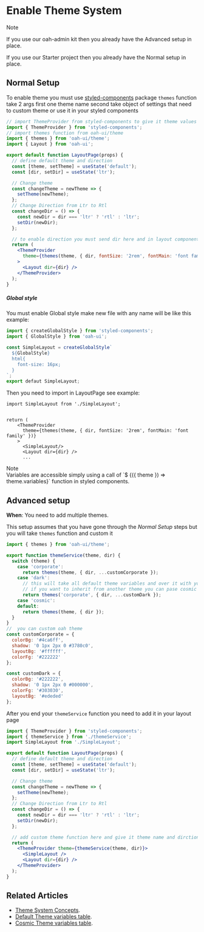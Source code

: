 
# Enable Theme System

<div class="note note-info">
  <div class="note-title">Note</div>
  <div class="note-body">
    <p>
      If you use our
      <Link to="/guides/install-based-on-starter-kit"> oah-admin kit </Link>
      then you already have the Advanced setup in place.
    </p>
    <p>
      If you use our
      <Link to="/guides/start-new-project"> Starter project </Link>
      then you already have the Normal setup in place.
    </p>
  </div>
</div>

## Normal Setup

To enable theme you must use [styled-components](https://www.styled-components.com/docs) package
`themes` function take 2 args first one theme name second take object of settings that need to custom theme or use it in your styled components

```jsx
// import ThemeProvider from styled-components to give it theme values
import { ThemeProvider } from 'styled-components';
// import themes function from oah-ui/theme
import { themes } from 'oah-ui/theme';
import { Layout } from 'oah-ui';

export default function LayoutPage(props) {
  // define default theme and direction
  const [theme, setTheme] = useState('default');
  const [dir, setDir] = useState('ltr');

  // Change theme
  const changeTheme = newTheme => {
    setTheme(newTheme);
  };
  // Change Direction from Ltr to Rtl
  const changeDir = () => {
    const newDir = dir === 'ltr' ? 'rtl' : 'ltr';
    setDir(newDir);
  };

  // to enable direction you must send dir here and in layout component
  return (
    <ThemeProvider
      theme={themes(theme, { dir, fontSize: '2rem', fontMain: 'font family' })}
    >
      <Layout dir={dir} />
    </ThemeProvider>
  );
}
```

##### Global style

You must enable Global style make new file with any name will be like this example:

```jsx
import { createGlobalStyle } from 'styled-components';
import { GlobalStyle } from 'oah-ui';

const SimpleLayout = createGlobalStyle`
  ${GlobalStyle}
  html{
    font-size: 16px;
  }
`;
export defaut SimpleLayout;
```

Then you need to import in LayoutPage see example:

```jsx{8}
import SimpleLayout from './SimpleLayout';


return (
    <ThemeProvider
      theme={themes(theme, { dir, fontSize: '2rem', fontMain: 'font family' })}
    >
      <SimpleLayout/>
      <Layout dir={dir} />
      ...
```

<div class="note note-info section-end">
  <div class="note-title">Note</div>
  <div class="note-body">
    Variables are accessible simply using a call of `$
    {({ theme }) => theme.variables}` function in styled components.
  </div>
</div>

## Advanced setup

**When**: You need to add multiple themes.

This setup assumes that you have gone through the _Normal Setup_ steps but you will take `themes` function and custom it

```js
import { themes } from 'oah-ui/theme';

export function themeService(theme, dir) {
  switch (theme) {
    case 'corporate':
      return themes(theme, { dir, ...customCorporate });
    case 'dark':
      // this will take all default theme variables and over it with your custom variables
      // if you want to inherit from another theme you can pase cosmic or corporate if first args
      return themes('corporate', { dir, ...customDark });
    case 'cosmic':
    default:
      return themes(theme, { dir });
  }
}
//  you can custom oah theme
const customCorporate = {
  colorBg: '#4ca6ff',
  shadow: '0 1px 2px 0 #3780c0',
  layoutBg: '#ffffff',
  colorFg: '#222222'
};

const customDark = {
  colorBg: '#222222',
  shadow: '0 1px 2px 0 #000000',
  colorFg: '#303030',
  layoutBg: '#ededed'
};
```

After you end your `themeService` function you need to add it in your layout page

```jsx
import { ThemeProvider } from 'styled-components';
import { themeService } from './themeService';
import SimpleLayout from './SimpleLayout';

export default function LayoutPage(props) {
  // define default theme and direction
  const [theme, setTheme] = useState('default');
  const [dir, setDir] = useState('ltr');

  // Change theme
  const changeTheme = newTheme => {
    setTheme(newTheme);
  };
  // Change Direction from Ltr to Rtl
  const changeDir = () => {
    const newDir = dir === 'ltr' ? 'rtl' : 'ltr';
    setDir(newDir);
  };

  // add custom theme function here and give it theme name and dirction value
  return (
    <ThemeProvider theme={themeService(theme, dir)}>
      <SimpleLayout />
      <Layout dir={dir} />
    </ThemeProvider>
  );
}
```

## Related Articles

- [Theme System Concepts](/guides/theme-system).
- [Default Theme variables table](/themes/default).
- [Cosmic Theme variables table](/themes/cosmic).
